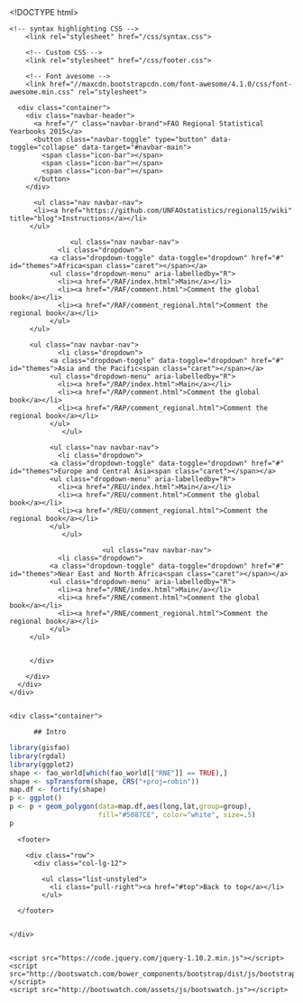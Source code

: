 <!DOCTYPE html>
<html>
    <head>
        <meta charset="utf-8">
        <meta http-equiv="X-UA-Compatible" content="IE=edge,chrome=1">
        <title></title>




    <meta name="viewport" content="width=device-width, initial-scale=1">
    
    <!-- change the folder below to switch themes -->
    <link rel="stylesheet" href="/css/yeti/bootstrap.css" media="screen">
    <link rel="stylesheet" href="/css/assets/css/bootswatch.min.css"> 


<!-- to quickly try out themes, activate this and tweak the url!
    <link rel="stylesheet" href="./bootstrap.css" media="screen">
-->

        <!-- syntax highlighting CSS -->
        <link rel="stylesheet" href="/css/syntax.css">

        <!-- Custom CSS -->
        <link rel="stylesheet" href="/css/footer.css">

        <!-- Font avesome -->
        <link href="//maxcdn.bootstrapcdn.com/font-awesome/4.1.0/css/font-awesome.min.css" rel="stylesheet">


  </head>
  <body>
    <script src="http://bootswatch.com/assets/js/bsa.js"></script>

    <div class="navbar navbar-default navbar-fixed-top">
      <div class="container">
        <div class="navbar-header">
          <a href="/" class="navbar-brand">FAO Regional Statistical Yearbooks 2015</a>
          <button class="navbar-toggle" type="button" data-toggle="collapse" data-target="#navbar-main">
            <span class="icon-bar"></span>
            <span class="icon-bar"></span>
            <span class="icon-bar"></span>
          </button> 
        </div>
<!--
               <div class="navbar-collapse collapse" id="navbar-main">
          <ul class="nav navbar-nav">
                <li class="dropdown">
              <a class="dropdown-toggle" data-toggle="dropdown" href="#" id="themes">Instructions<span class="caret"></span></a>
              <ul class="dropdown-menu" aria-labelledby="R">
                <li><a href="/instructions/spreads.html">Defining spreads</a></li>
                <li><a href="/instructions/data.html">Submitting data</a></li>
              </ul>         
         </ul>
         -->

          <ul class="nav navbar-nav">
          <li><a href="https://github.com/UNFAOstatistics/regional15/wiki" title="blog">Instructions</a></li>
         </ul>

                   <ul class="nav navbar-nav">
                <li class="dropdown">
              <a class="dropdown-toggle" data-toggle="dropdown" href="#" id="themes">Africa<span class="caret"></span></a>
              <ul class="dropdown-menu" aria-labelledby="R">
                <li><a href="/RAF/index.html">Main</a></li>
                <li><a href="/RAF/comment.html">Comment the global book</a></li>
                <li><a href="/RAF/comment_regional.html">Comment the regional book</a></li>
              </ul>         
         </ul>

         <ul class="nav navbar-nav">
                <li class="dropdown">
              <a class="dropdown-toggle" data-toggle="dropdown" href="#" id="themes">Asia and the Pacific<span class="caret"></span></a>
              <ul class="dropdown-menu" aria-labelledby="R">
                <li><a href="/RAP/index.html">Main</a></li>
                <li><a href="/RAP/comment.html">Comment the global book</a></li>
                <li><a href="/RAP/comment_regional.html">Comment the regional book</a></li>
              </ul> 
                 </ul> 

              <ul class="nav navbar-nav">
                <li class="dropdown">
              <a class="dropdown-toggle" data-toggle="dropdown" href="#" id="themes">Europe and Central Asia<span class="caret"></span></a>
              <ul class="dropdown-menu" aria-labelledby="R">
                <li><a href="/REU/index.html">Main</a></li>
                <li><a href="/REU/comment.html">Comment the global book</a></li>
                <li><a href="/REU/comment_regional.html">Comment the regional book</a></li>
              </ul>  
                 </ul> 

                           <ul class="nav navbar-nav">
                <li class="dropdown">
              <a class="dropdown-toggle" data-toggle="dropdown" href="#" id="themes">Near East and North Africa<span class="caret"></span></a>
              <ul class="dropdown-menu" aria-labelledby="R">
                <li><a href="/RNE/index.html">Main</a></li>
                <li><a href="/RNE/comment.html">Comment the global book</a></li>
                <li><a href="/RNE/comment_regional.html">Comment the regional book</a></li>
              </ul>         
         </ul>


         </div>





<!--        <div class="navbar-collapse collapse" id="navbar-main">
          <ul class="nav navbar-nav">
                <li class="dropdown">
              <a class="dropdown-toggle" data-toggle="dropdown" href="#" id="themes">R<span class="caret"></span></a>
              <ul class="dropdown-menu" aria-labelledby="R">
                <li><a href="/R/lue.html">Datan lukeminen & kirjoittaminen</a></li>
                <li><a href="/R/manipulointi.html">Manipuloiminen</a></li>
                <li><a href="/R/funktiot.html">Funktiot</a></li>
                <li><a href="/R/grafiikka.html">Grafiikka</a></li>
                <li><a href="/R/survey.html">Survey</a></li>
              </ul>         
         </ul>
          <ul class="nav navbar-nav">
                <li class="dropdown">
              <a class="dropdown-toggle" data-toggle="dropdown" href="#" id="themes">Toistettava tutkimus<span class="caret"></span></a>
              <ul class="dropdown-menu" aria-labelledby="toistettava">
                <li><a href="/toistettava/knitr.html">knitr</a></li>
                <li><a href="/toistettava/kirjoita.html">Kirjoittaminen</a></li>
              </ul>         
         </ul>
         <ul class="nav navbar-nav">
                <li class="dropdown">
              <a class="dropdown-toggle" data-toggle="dropdown" href="#" id="themes">Versiohallinta<span class="caret"></span></a>
              <ul class="dropdown-menu" aria-labelledby="versio">
                <li><a href="/versio/git.html">git</a></li>
              </ul>         
         </ul>
         <ul class="nav navbar-nav">
                <li class="dropdown">
              <a class="dropdown-toggle" data-toggle="dropdown" href="#" id="themes">Julkaiseminen<span class="caret"></span></a>
              <ul class="dropdown-menu" aria-labelledby="julkaisu">
                <li><a href="/julkaisu/latex.html">latex</a></li>
                <li><a href="/julkaisu/jekyll.html">jekyll</a></li>
                <li><a href="/julkaisu/pandoc.html">Pandoc</a></li>
              </ul>         
         </ul>



         <ul class="nav navbar-nav navbar-right">
            <li><a title="blog RSS" href="/feed.xml"><i class="fa fa-rss fa-2x"></i></a></li>li>
            <li><a title="code" href="http://github.com/muuankarski"> <i class="fa fa-github fa-2x"></i></a></li>
            <li><a title="tweets" href="https://twitter.com/muuankarski"> <i class="fa fa-twitter fa-2x"></i></a></li>
            <li><a href="mailto:markuskainu@gmail.com?Subject=Email me!" title="Comment from the website!" target="_top"><i class="fa fa-envelope fa-2x"></i></a></li>                        
            </li>

                        
          </ul>-->
        </div>
      </div>
    </div>


    <div class="container">

          ## Intro


```r
library(gisfao)
library(rgdal)
library(ggplot2)
shape <- fao_world[which(fao_world[["RNE"]] == TRUE),]
shape <- spTransform(shape, CRS("+proj=robin"))
map.df <- fortify(shape)
p <- ggplot()
p <- p + geom_polygon(data=map.df,aes(long,lat,group=group), 
                      fill="#5087CE", color="white", size=.5)
p
```

      <footer>

        <div class="row">
          <div class="col-lg-12">

            <ul class="list-unstyled">
              <li class="pull-right"><a href="#top">Back to top</a></li>     
            </ul>

<!--
<a rel="license" href="http://creativecommons.org/licenses/by/4.0/"><img alt="Creative Commons -käyttölupa" style="border-width:0" src="https://i.creativecommons.org/l/by/4.0/88x31.png" /></a><br />Tämä teos on lisensoitu <a rel="license" href="http://creativecommons.org/licenses/by/4.0/">Creative Commons Nimeä 4.0 Kansainvälinen -käyttöluvalla</a>.



            

            <p>Theme by <a href="http://thomaspark.me" rel="nofollow">Thomas Park</a>
            <p>Code released under the <a href="https://github.com/thomaspark/bootswatch/blob/gh-pages/LICENSE">MIT License</a>.</p>
            <p>Based on <a href="http://getbootstrap.com" rel="nofollow">Bootstrap</a>. Icons from <a href="http://fortawesome.github.io/Font-Awesome/" rel="nofollow">Font Awesome</a>. Web fonts from <a href="http://www.google.com/webfonts" rel="nofollow">Google</a>.</p>

        </div>
-->
<!--
<blockquote class="pull-left">
  <p>Give a man a fish and you feed him for a day; teach a man to fish and you feed him for a lifetime</p>
  <small>Anne Isabella Thackeray Ritchie <cite title="Source Title">Mrs. Dymond (1885)</cite></small>
</blockquote>
-->
      </footer>


    </div>


    <script src="https://code.jquery.com/jquery-1.10.2.min.js"></script>
    <script src="http://bootswatch.com/bower_components/bootstrap/dist/js/bootstrap.min.js"></script>
    <script src="http://bootswatch.com/assets/js/bootswatch.js"></script>
  </body>
</html>


